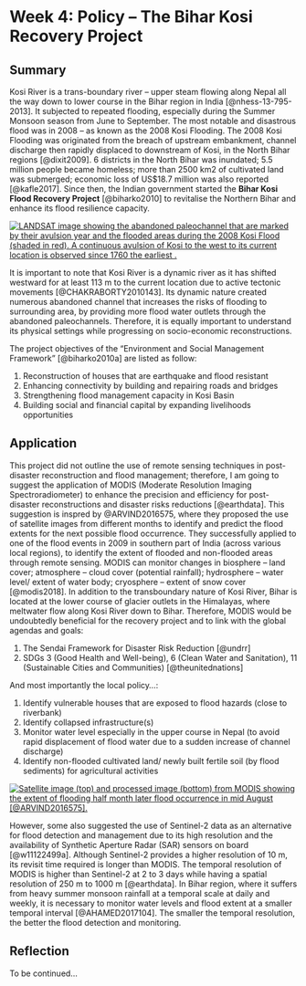 # Week 4: Policy -- The Bihar Kosi Recovery Project

## Summary

Kosi River is a trans-boundary river -- upper steam flowing along Nepal all the way down to lower course in the Bihar region in India [@nhess-13-795-2013]. It subjected to repeated flooding, especially during the Summer Monsoon season from June to September. The most notable and disastrous flood was in 2008 -- as known as the 2008 Kosi Flooding. The 2008 Kosi Flooding was originated from the breach of upstream embankment, channel discharge then rapidly displaced to downstream of Kosi, in the North Bihar regions [@dixit2009]. 6 districts in the North Bihar was inundated; 5.5 million people became homeless; more than 2500 km2 of cultivated land was submerged; economic loss of US\$18.7 million was also reported [@kafle2017]. Since then, the Indian government started the **Bihar Kosi Flood Recovery Project** [@biharko2010] to revitalise the Northern Bihar and enhance its flood resilience capacity.

[![LANDSAT image showing the abandoned paleochannel that are marked by their avulsion year and the flooded areas during the 2008 Kosi Flood (shaded in red). A continuous avulsion of Kosi to the west to its current location is observed since 1760 the earliest .](images/Kosi_avulsion.jpg){fig-align="center"}](Kosi_avulsion)

It is important to note that Kosi River is a dynamic river as it has shifted westward for at least 113 m to the current location due to active tectonic movements [@CHAKRABORTY2010143]. Its dynamic nature created numerous abandoned channel that increases the risks of flooding to surrounding area, by providing more flood water outlets through the abandoned paleochannels. Therefore, it is equally important to understand its physical settings while progressing on socio-economic reconstructions.

The project objectives of the "Environment and Social Management Framework" [@biharko2010a] are listed as follow:

1.  Reconstruction of houses that are earthquake and flood resistant
2.  Enhancing connectivity by building and repairing roads and bridges
3.  Strengthening flood management capacity in Kosi Basin
4.  Building social and financial capital by expanding livelihoods opportunities

## Application

This project did not outline the use of remote sensing techniques in post-disaster reconstruction and flood management; therefore, I am going to suggest the application of MODIS (Moderate Resolution Imaging Spectroradiometer) to enhance the precision and efficiency for post-disaster reconstructions and disaster risks reductions [@earthdata]. This suggestion is inspred by @ARVIND2016575, where they proposed the use of satellite images from different months to identify and predict the flood extents for the next possible flood occurrence. They successfully applied to one of the flood events in 2009 in southern part of India (across various local regions), to identify the extent of flooded and non-flooded areas through remote sensing. MODIS can monitor changes in biosphere -- land cover; atmosphere -- cloud cover (potential rainfall); hydrosphere -- water level/ extent of water body; cryosphere -- extent of snow cover [@modis2018]. In addition to the transboundary nature of Kosi River, Bihar is located at the lower course of glacier outlets in the Himalayas, where meltwater flow along Kosi River down to Bihar. Therefore, MODIS would be undoubtedly beneficial for the recovery project and to link with the global agendas and goals:

1.  The Sendai Framework for Disaster Risk Reduction [@undrr]
2.  SDGs 3 (Good Health and Well-being), 6 (Clean Water and Sanitation), 11 (Sustainable Cities and Communities) [@theunitednations]

And most importantly the local policy...:

1.  Identify vulnerable houses that are exposed to flood hazards (close to riverbank)
2.  Identify collapsed infrastructure(s)
3.  Monitor water level especially in the upper course in Nepal (to avoid rapid displacement of flood water due to a sudden increase of channel discharge)
4.  Identify non-flooded cultivated land/ newly built fertile soil (by flood sediments) for agricultural activities

[![Satellite image (top) and processed image (bottom) from MODIS showing the extent of flooding half month later flood occurrence in mid August [@ARVIND2016575].](images/Kosi_TMO_DFO_2008246.jpg){fig-align="center"}](Kosi_flood_satellite_image)

However, some also suggested the use of Sentinel-2 data as an alternative for flood detection and management due to its high resolution and the availability of Synthetic Aperture Radar (SAR) sensors on board [@w11122499a]. Although Sentinel-2 provides a higher resolution of 10 m, its revisit time required is longer than MODIS. The temporal resolution of MODIS is higher than Sentinel-2 at 2 to 3 days while having a spatial resolution of 250 m to 1000 m [@earthdata]. In Bihar region, where it suffers from heavy summer monsoon rainfall at a temporal scale at daily and weekly, it is necessary to monitor water levels and flood extent at a smaller temporal interval [@AHAMED2017104]. The smaller the temporal resolution, the better the flood detection and monitoring.

## Reflection

To be continued...
